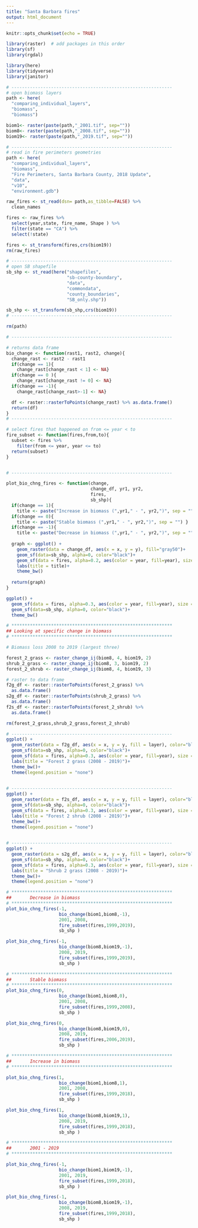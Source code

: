 ```yaml
---
title: "Santa Barbara fires"
output: html_document
---
```


```r
knitr::opts_chunk$set(echo = TRUE)

library(raster)  # add packages in this order
library(sf)
library(rgdal)

library(here)
library(tidyverse)
library(janitor)

```

```r

# -------------------------------------------------------------
# open biomass layers
path <- here(
  "comparing_individual_layers",
  "biomass",
  "biomass")

biom1<- raster(paste(path,"_2001.tif", sep=""))
biom8<- raster(paste(path,"_2008.tif", sep=""))
biom19<- raster(paste(path,"_2019.tif", sep=""))

# -------------------------------------------------------------
# read in fire perimeters geometries
path <- here(
  "comparing_individual_layers",
  "biomass",
  "Fire Perimeters, Santa Barbara County, 2018 Update",
  "data",
  "v10",
  "environment.gdb")

raw_fires <- st_read(dsn= path,as_tibble=FALSE) %>% 
  clean_names

fires <- raw_fires %>% 
  select(year,state, fire_name, Shape ) %>% 
  filter(state == "CA") %>% 
  select(!state)

fires <- st_transform(fires,crs(biom19))
rm(raw_fires)

# -------------------------------------------------------------
# open SB shapefile
sb_shp <- st_read(here("shapefiles",
                       "sb-county-boundary",
                       "data",
                       "commondata",
                       "county_boundaries",
                       "SB_only.shp"))

sb_shp <- st_transform(sb_shp,crs(biom19))
# -------------------------------------------------------------

rm(path)

```


```r
# -------------------------------------------------------------

# returns data frame
bio_change <- function(rast1, rast2, change){
  change_rast <- rast2 - rast1
  if(change == 1){
    change_rast[change_rast < 1] <- NA}
  if(change == 0 ){
    change_rast[change_rast != 0] <- NA}
  if(change == -1){
    change_rast[change_rast>-1] <- NA}

  df <- raster::rasterToPoints(change_rast) %>% as.data.frame()
  return(df)
}
# -------------------------------------------------------------

# select fires that happened on from <= year < to
fire_subset <- function(fires,from,to){
  subset <- fires %>% 
    filter(from <= year, year <= to)
  return(subset)
}


# -------------------------------------------------------------

plot_bio_chng_fires <- function(change, 
                                change_df, yr1, yr2, 
                                fires,
                                sb_shp){
  if(change == 1){
    title <- paste("Increase in biomass (",yr1," - ", yr2,")", sep = "") }
  if(change == 0){
    title <- paste("Stable biomass (",yr1," - ", yr2,")", sep = "") }
  if(change == -1){
    title <- paste("Decrease in biomass (",yr1," - ", yr2,")", sep = "") }
  
  graph <- ggplot() +
    geom_raster(data = change_df, aes(x = x, y = y), fill="gray50")+
    geom_sf(data=sb_shp, alpha=0, color="black")+
    geom_sf(data = fires, alpha=0.2, aes(color = year, fill=year), size = 0.3) +
    labs(title = title)+
    theme_bw()
  
  return(graph)
}
```



```r

ggplot() +
  geom_sf(data = fires, alpha=0.3, aes(color = year, fill=year), size = 0.3) +
  geom_sf(data=sb_shp, alpha=0, color="black")+
  theme_bw()
```

```r
# *************************************************************
## Looking at specific change in biomass 
# *************************************************************

# Biomass loss 2008 to 2019 (largest three)

forest_2_grass <- raster_change_ij(biom8, 4, biom19, 2)
shrub_2_grass <- raster_change_ij(biom8, 3, biom19, 2)
forest_2_shrub <- raster_change_ij(biom8, 4, biom19, 3)

# raster to data frame
f2g_df <- raster::rasterToPoints(forest_2_grass) %>%
  as.data.frame()
s2g_df <- raster::rasterToPoints(shrub_2_grass) %>%
  as.data.frame()
f2s_df <- raster::rasterToPoints(forest_2_shrub) %>%
  as.data.frame()

rm(forest_2_grass,shrub_2_grass,forest_2_shrub)
```


```r
# -------------------------------------------------------------
ggplot() +
  geom_raster(data = f2g_df, aes(x = x, y = y, fill = layer), color="blue")+
  geom_sf(data=sb_shp, alpha=0, color="black")+
  geom_sf(data = fires, alpha=0.3, aes(color = year, fill=year), size = 0.3) +
  labs(title = "Forest 2 grass (2008 - 2019)")+
  theme_bw()+
  theme(legend.position = "none")
  
```


```r
# -------------------------------------------------------------
ggplot() +
  geom_raster(data = f2s_df, aes(x = x, y = y, fill = layer), color="blue")+
  geom_sf(data=sb_shp, alpha=0, color="black")+
  geom_sf(data = fires, alpha=0.3, aes(color = year, fill=year), size = 0.3) +
  labs(title = "Forest 2 shrub (2008 - 2019)")+
  theme_bw()+
  theme(legend.position = "none")
  
```


```r
# -------------------------------------------------------------
ggplot() +
  geom_raster(data = s2g_df, aes(x = x, y = y, fill = layer), color="blue")+
  geom_sf(data=sb_shp, alpha=0, color="black")+
  geom_sf(data = fires, alpha=0.3, aes(color = year, fill=year), size = 0.3) +
  labs(title = "Shrub 2 grass (2008 - 2019)")+
  theme_bw()+
  theme(legend.position = "none")
```


```r
# *************************************************************
##       Decrease in biomass 
# *************************************************************
plot_bio_chng_fires(-1, 
                    bio_change(biom1,biom8,-1), 
                    2001, 2008,
                    fire_subset(fires,1999,2019),
                    sb_shp )

plot_bio_chng_fires(-1, 
                    bio_change(biom8,biom19,-1), 
                    2008, 2019,
                    fire_subset(fires,1999,2019),
                    sb_shp )
```


```r
# *************************************************************
##       Stable biomass 
# *************************************************************
plot_bio_chng_fires(0, 
                    bio_change(biom1,biom8,0), 
                    2001, 2008,
                    fire_subset(fires,1999,2008),
                    sb_shp )

plot_bio_chng_fires(0, 
                    bio_change(biom8,biom19,0), 
                    2008, 2019,
                    fire_subset(fires,2006,2019),
                    sb_shp )
```

```r
# *************************************************************
##       Increase in biomass 
# *************************************************************

plot_bio_chng_fires(1, 
                    bio_change(biom1,biom8,1), 
                    2001, 2008,
                    fire_subset(fires,1999,2018),
                    sb_shp )

plot_bio_chng_fires(1, 
                    bio_change(biom8,biom19,1), 
                    2008, 2019,
                    fire_subset(fires,1999,2018),
                    sb_shp )
```



```r
# *************************************************************
##       2001 - 2019
# *************************************************************

plot_bio_chng_fires(-1, 
                    bio_change(biom1,biom19,-1), 
                    2001, 2019,
                    fire_subset(fires,1999,2018),
                    sb_shp )

plot_bio_chng_fires(-1, 
                    bio_change(biom8,biom19,-1), 
                    2008, 2019,
                    fire_subset(fires,1999,2018),
                    sb_shp )
```


